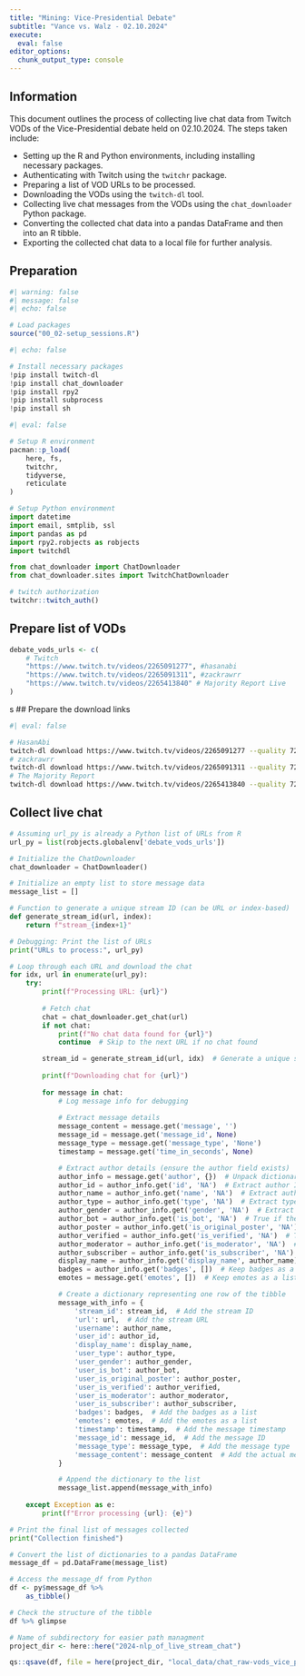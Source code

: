 ```yaml
---
title: "Mining: Vice-Presidential Debate"
subtitle: "Vance vs. Walz - 02.10.2024"
execute: 
  eval: false
editor_options: 
  chunk_output_type: console
---
```


::: callout-note
## Information
This document outlines the process of collecting live chat data from Twitch VODs of the Vice-Presidential debate held on 02.10.2024. The steps taken include:

- Setting up the R and Python environments, including installing necessary packages.
- Authenticating with Twitch using the `twitchr` package.
- Preparing a list of VOD URLs to be processed.
- Downloading the VODs using the `twitch-dl` tool.
- Collecting live chat messages from the VODs using the `chat_downloader` Python package.
- Converting the collected chat data into a pandas DataFrame and then into an R tibble.
- Exporting the collected chat data to a local file for further analysis.

:::

## Preparation
```r
#| warning: false
#| message: false
#| echo: false

# Load packages
source("00_02-setup_sessions.R")
```

```python
#| echo: false

# Install necessary packages
!pip install twitch-dl
!pip install chat_downloader
!pip install rpy2
!pip install subprocess
!pip install sh
```

```r
#| eval: false

# Setup R environment
pacman::p_load(
    here, fs, 
    twitchr,
    tidyverse,
    reticulate
)
```

```python
# Setup Python environment
import datetime
import email, smtplib, ssl
import pandas as pd
import rpy2.robjects as robjects
import twitchdl

from chat_downloader import ChatDownloader
from chat_downloader.sites import TwitchChatDownloader 
```

```r
# twitch authorization
twitchr::twitch_auth() 
```

## Prepare list of VODs

```r
debate_vods_urls <- c(
    # Twitch
    "https://www.twitch.tv/videos/2265091277", #hasanabi
    "https://www.twitch.tv/videos/2265091311", #zackrawrr
    "https://www.twitch.tv/videos/2265413840" # Majority Report Live
)
```
s
## Prepare the download links

```bash
#| eval: false

# HasanAbi
twitch-dl download https://www.twitch.tv/videos/2265091277 --quality 720p30
# zackrawrr
twitch-dl download https://www.twitch.tv/videos/2265091311 --quality 720p60
# The Majority Report
twitch-dl download https://www.twitch.tv/videos/2265413840 --quality 720p30

```

## Collect live chat

```python
# Assuming url_py is already a Python list of URLs from R
url_py = list(robjects.globalenv['debate_vods_urls'])

# Initialize the ChatDownloader
chat_downloader = ChatDownloader()

# Initialize an empty list to store message data
message_list = []

# Function to generate a unique stream ID (can be URL or index-based)
def generate_stream_id(url, index):
    return f"stream_{index+1}"

# Debugging: Print the list of URLs
print("URLs to process:", url_py)

# Loop through each URL and download the chat
for idx, url in enumerate(url_py):
    try:
        print(f"Processing URL: {url}")
        
        # Fetch chat
        chat = chat_downloader.get_chat(url)
        if not chat:
            print(f"No chat data found for {url}")
            continue  # Skip to the next URL if no chat found

        stream_id = generate_stream_id(url, idx)  # Generate a unique stream ID
        
        print(f"Downloading chat for {url}")
        
        for message in chat:
            # Log message info for debugging
            
            # Extract message details
            message_content = message.get('message', '')
            message_id = message.get('message_id', None)
            message_type = message.get('message_type', 'None')
            timestamp = message.get('time_in_seconds', None)

            # Extract author details (ensure the author field exists)
            author_info = message.get('author', {})  # Unpack dictionary with author info
            author_id = author_info.get('id', 'NA')  # Extract author ID
            author_name = author_info.get('name', 'NA')  # Extract author name
            author_type = author_info.get('type', 'NA')  # Extract type of author
            author_gender = author_info.get('gender', 'NA')  # Extract gender of the author
            author_bot = author_info.get('is_bot', 'NA')  # True if the user is a bot, False otherwise.
            author_poster = author_info.get('is_original_poster', 'NA')  # True if the user is the original poster, False otherwise.
            author_verified = author_info.get('is_verified', 'NA')  # True if the user is verified, False otherwise.
            author_moderator = author_info.get('is_moderator', 'NA')  # True if the user is a moderator, False otherwise.
            author_subscriber = author_info.get('is_subscriber', 'NA')  # True if the user is a subscriber, False otherwise.
            display_name = author_info.get('display_name', author_name)  # Extract display name
            badges = author_info.get('badges', [])  # Keep badges as a list
            emotes = message.get('emotes', [])  # Keep emotes as a list

            # Create a dictionary representing one row of the tibble
            message_with_info = {
                'stream_id': stream_id,  # Add the stream ID
                'url': url,  # Add the stream URL
                'username': author_name,  
                'user_id': author_id,  
                'display_name': display_name,  
                'user_type': author_type, 
                'user_gender': author_gender,
                'user_is_bot': author_bot,
                'user_is_original_poster': author_poster,
                'user_is_verified': author_verified,
                'user_is_moderator': author_moderator,
                'user_is_subscriber': author_subscriber,
                'badges': badges,  # Add the badges as a list
                'emotes': emotes,  # Add the emotes as a list
                'timestamp': timestamp,  # Add the message timestamp
                'message_id': message_id,  # Add the message ID
                'message_type': message_type,  # Add the message type
                'message_content': message_content  # Add the actual message text
            }

            # Append the dictionary to the list
            message_list.append(message_with_info)
                
    except Exception as e:
        print(f"Error processing {url}: {e}")

# Print the final list of messages collected
print("Collection finished")
```

```python
# Convert the list of dictionaries to a pandas DataFrame
message_df = pd.DataFrame(message_list)
```

```r
# Access the message_df from Python
df <- py$message_df %>% 
    as_tibble()

# Check the structure of the tibble
df %>% glimpse
```

```r
# Name of subdirectory for easier path managment
project_dir <- here::here("2024-nlp_of_live_stream_chat")

qs::qsave(df, file = here(project_dir, "local_data/chat_raw-vods_vice_presidential_debate.qs"))
```
